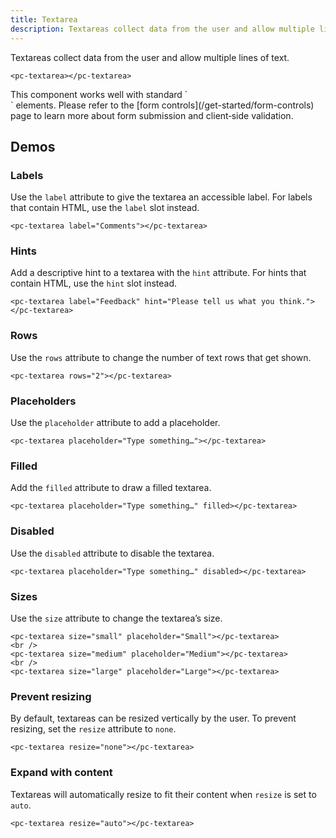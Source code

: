 ```yaml
---
title: Textarea
description: Textareas collect data from the user and allow multiple lines of text.
---
```


Textareas collect data from the user and allow multiple lines of text.

```demo:open
<pc-textarea></pc-textarea>
```

<pc-callout appearance="primary">
    <pc-icon
        library="default"
        icon-style="solid"
        name="book-open"
        slot="icon"
    ></pc-icon>
    This component works well with standard `<form>` elements. Please refer to the [form controls](/get-started/form-controls) page to learn more about form submission and client‐side validation.
</pc-callout>

## Demos

### Labels

Use the `label` attribute to give the textarea an accessible label. For labels that contain HTML, use the `label` slot instead.

```demo
<pc-textarea label="Comments"></pc-textarea>
```

### Hints

Add a descriptive hint to a textarea with the `hint` attribute. For hints that contain HTML, use the `hint` slot instead.

```demo
<pc-textarea label="Feedback" hint="Please tell us what you think."></pc-textarea>
```

### Rows

Use the `rows` attribute to change the number of text rows that get shown.

```demo
<pc-textarea rows="2"></pc-textarea>
```

### Placeholders

Use the `placeholder` attribute to add a placeholder.

```demo
<pc-textarea placeholder="Type something…"></pc-textarea>
```

### Filled

Add the `filled` attribute to draw a filled textarea.

```demo
<pc-textarea placeholder="Type something…" filled></pc-textarea>
```

### Disabled

Use the `disabled` attribute to disable the textarea.

```demo
<pc-textarea placeholder="Type something…" disabled></pc-textarea>
```

### Sizes

Use the `size` attribute to change the textarea’s size.

```demo
<pc-textarea size="small" placeholder="Small"></pc-textarea>
<br />
<pc-textarea size="medium" placeholder="Medium"></pc-textarea>
<br />
<pc-textarea size="large" placeholder="Large"></pc-textarea>
```

### Prevent resizing

By default, textareas can be resized vertically by the user. To prevent resizing, set the `resize` attribute to `none`.

```demo
<pc-textarea resize="none"></pc-textarea>
```

### Expand with content

Textareas will automatically resize to fit their content when `resize` is set to `auto`.

```demo
<pc-textarea resize="auto"></pc-textarea>
```
